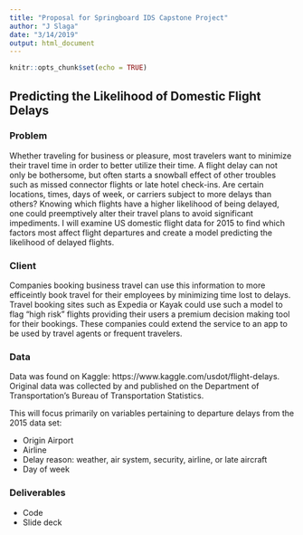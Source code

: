 ```yaml
---
title: "Proposal for Springboard IDS Capstone Project"
author: "J Slaga"
date: "3/14/2019"
output: html_document
---
```


```r
knitr::opts_chunk$set(echo = TRUE)
```
## Predicting the Likelihood of Domestic Flight Delays

### Problem

Whether traveling for business or pleasure, most travelers want to minimize their travel time in order to better utilize their time. A flight delay can not only be bothersome, but often starts a snowball effect of other troubles such as missed connector flights or late hotel check-ins. Are certain locations, times, days of week, or carriers subject to more delays than others? Knowing which flights have a higher likelihood of being delayed, one could preemptively alter their travel plans to avoid significant impediments. I will examine US domestic flight data for 2015 to find which factors most affect flight departures and create a model predicting the likelihood of delayed flights.


### Client 

Companies booking business travel can use this information to more efficeintly book travel for their employees by minimizing time lost to delays. Travel booking sites such as Expedia or Kayak could use such a model to flag "high risk" flights providing their users a premium decision making tool for their bookings. These companies could extend the service to an app to be used by travel agents or frequent travelers.

### Data

Data was found on Kaggle: https://www.kaggle.com/usdot/flight-delays. Original data was collected by and published on the Department of Transportation's Bureau of Transportation Statistics.

This will focus primarily on variables pertaining to departure delays from the 2015 data set:

* Origin Airport
* Airline
* Delay reason: weather, air system, security, airline, or late aircraft
* Day of week

### Deliverables

* Code
* Slide deck
